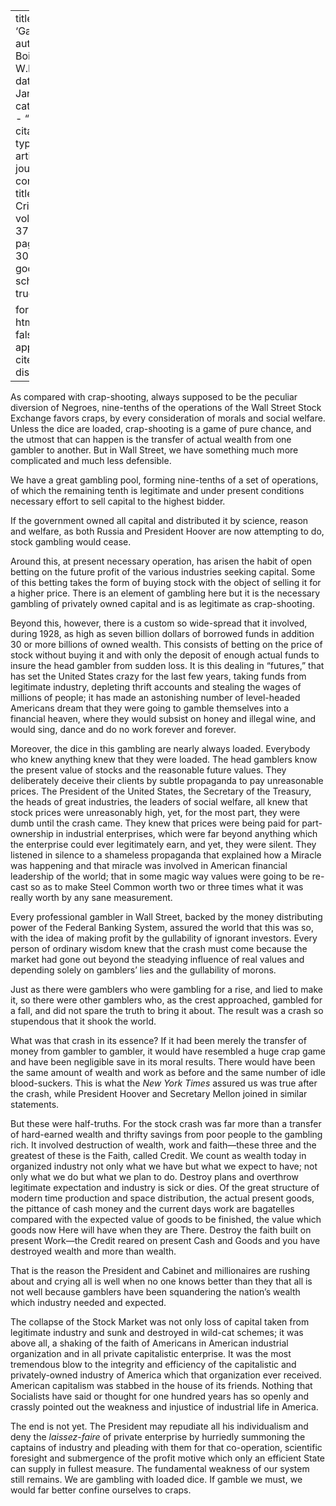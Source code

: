 
---
title: 'Gambling'
author: Du Bois, W.E.B.
date: Jan. 1930
categories: 
  - ""
citation: 
  type: article-journal
  container-title: The Crisis
  volume: 37
  issue: 1
  page: 29-30
google-scholar: true

format:
  html:
    toc: false
    appendix-cite-as: display
---


As compared with crap-shooting, always supposed to be the peculiar diversion of Negroes, nine-tenths of the operations of the Wall Street Stock Exchange favors craps, by every consideration of morals and social welfare. Unless the dice are loaded, crap-shooting is a game of pure chance, and the utmost that can happen is the transfer of actual wealth from one gambler to another. But in Wall Street, we have something much more complicated and much less defensible.

We have a great gambling pool, forming nine-tenths of a set of operations, of which the remaining tenth is legitimate and under present conditions necessary effort to sell capital to the highest bidder.

If the government owned all capital and distributed it by science, reason and welfare, as both Russia and President Hoover are now attempting to do, stock gambling would cease.

Around this, at present necessary operation, has arisen the habit of open betting on the future profit of the various industries seeking capital. Some of this betting takes the form of buying stock with the object of selling it for a higher price. There is an element of gambling here but it is the necessary gambling of privately owned capital and is as legitimate as crap-shooting.

Beyond this, however, there is a custom so wide-spread that it involved, during 1928, as high as seven billion dollars of borrowed funds in addition 30 or more billions of owned wealth. This consists of betting on the price of stock without buying it and with only the deposit of enough actual funds to insure the head gambler from sudden loss. It is this dealing in "futures," that has set the United States crazy for the last few years, taking funds from legitimate industry, depleting thrift accounts and stealing the wages of millions of people; it has made an astonishing number of level-headed Americans dream that they were going to gamble themselves into a financial heaven, where they would subsist on honey and illegal wine, and would sing, dance and do no work forever and forever.

Moreover, the dice in this gambling are nearly always loaded. Everybody who knew anything knew that they were loaded. The head gamblers know the present value of stocks and the reasonable future values. They deliberately deceive their clients by subtle propaganda to pay unreasonable prices. The President of the United States, the Secretary of the Treasury, the heads of great industries, the leaders of social welfare, all knew that stock prices were unreasonably high, yet, for the most part, they were dumb until the crash came. They knew that prices were being paid for part-ownership in industrial enterprises, which were far beyond anything which the enterprise could ever legitimately earn, and yet, they were silent. They listened in silence to a shameless propaganda that explained how a Miracle was happening and that miracle was involved in American financial leadership of the world; that in some magic way values were going to be re-cast so as to make Steel Common worth two or three times what it was really worth by any sane measurement.

Every professional gambler in Wall Street, backed by the money distributing power of the Federal Banking System, assured the world that this was so, with the idea of making profit by the gullability of ignorant investors. Every person of ordinary wisdom knew that the crash must come because the market had gone out beyond the steadying influence of real values and depending solely on gamblers' lies and the gullability of morons.

Just as there were gamblers who were gambling for a rise, and lied to make it, so there were other gamblers who, as the crest approached, gambled for a fall, and did not spare the truth to bring it about. The result was a crash so stupendous that it shook the world.

What was that crash in its essence? If it had been merely the transfer of money from gambler to gambler, it would have resembled a huge crap game and have been negligible save in its moral results. There would have been the same amount of wealth and work as before and the same number of idle blood-suckers. This is what the *New York Times* assured us was true after the crash, while President Hoover and Secretary Mellon joined in similar statements.

But these were half-truths. For the stock crash was far more than a transfer of hard-earned wealth and thrifty savings from poor people to the gambling rich. It involved destruction of wealth, work and faith---these three and the greatest of these is the Faith, called Credit. We count as wealth today in organized industry not only what we have but what we expect to have; not only what we do but what we plan to do. Destroy plans and overthrow legitimate expectation and industry is sick or dies. Of the great structure of modern time production and space distribution, the actual present goods, the pittance of cash money and the current days work are bagatelles compared with the expected value of goods to be finished, the value which goods now Here will have when they are There. Destroy the faith built on present Work---the Credit reared on present Cash and Goods and you have destroyed wealth and more than wealth.

That is the reason the President and Cabinet and millionaires are rushing about and crying all is well when no one knows better than they that all is not well because gamblers have been squandering the nation's wealth which industry needed and expected.

The collapse of the Stock Market was not only loss of capital taken from legitimate industry and sunk and destroyed in wild-cat schemes; it was above all, a shaking of the faith of Americans in American industrial organization and in all private capitalistic enterprise. It was the most tremendous blow to the integrity and efficiency of the capitalistic and privately-owned industry of America which that organization ever received. American capitalism was stabbed in the house of its friends. Nothing that Socialists have said or thought for one hundred years has so openly and crassly pointed out the weakness and injustice of industrial life in America.

The end is not yet. The President may repudiate all his individualism and deny the *laissez-faire* of private enterprise by hurriedly summoning the captains of industry and pleading with them for that co-operation, scientific foresight and submergence of the profit motive which only an efficient State can supply in fullest measure. The fundamental weakness of our system still remains. We are gambling with loaded dice. If gamble we must, we would far better confine ourselves to craps.

